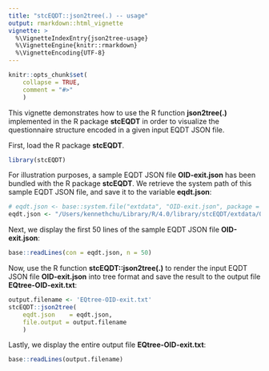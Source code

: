 ```yaml
---
title: "stcEQDT::json2tree(.) -- usage"
output: rmarkdown::html_vignette
vignette: >
  %\VignetteIndexEntry{json2tree-usage}
  %\VignetteEngine{knitr::rmarkdown}
  %\VignetteEncoding{UTF-8}
---
```


```r
knitr::opts_chunk$set(
    collapse = TRUE,
    comment = "#>"
    )
```

This vignette demonstrates how to use the R function **json2tree(.)**
implemented in the R package **stcEQDT** in order to visualize
the questionnaire structure encoded in a given input EQDT JSON file.

First, load the R package **stcEQDT**.
```r
library(stcEQDT)
```

For illustration purposes, a sample EQDT JSON file __OID-exit.json__ has been
bundled with the R package __stcEQDT__.
We retrieve the system path of this sample EQDT JSON file, and
save it to the variable __eqdt.json__:
```r
# eqdt.json <- base::system.file("extdata", "OID-exit.json", package = "stcEQDT")
eqdt.json <- "/Users/kennethchu/Library/R/4.0/library/stcEQDT/extdata/OID-exit.json";
```

Next, we display the first 50 lines of the sample EQDT JSON file __OID-exit.json__:
```r
base::readLines(con = eqdt.json, n = 50)
```

Now, use the R function __stcEQDT::json2tree(.)__ to render
the input EQDT JSON file __OID-exit.json__ into tree format and
save the result to the output file __EQtree-OID-exit.txt__:
```r
output.filename <- 'EQtree-OID-exit.txt'
stcEQDT::json2tree(
    eqdt.json    = eqdt.json,
    file.output = output.filename
    )
```

Lastly, we display the entire output file __EQtree-OID-exit.txt__:
```r
base::readLines(output.filename)
```
